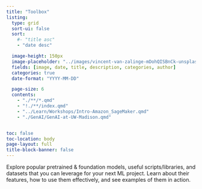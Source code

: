 ```yaml
---
title: "Toolbox"
listing:
  type: grid
  sort-ui: false
  sort:
    #- "title asc"
    - "date desc"

  image-height: 150px
  image-placeholder: "../images/vincent-van-zalinge-mDohQISBnCk-unsplash.jpg"
  fields: [image, date, title, description, categories, author]
  categories: true
  date-format: "YYYY-MM-DD"

  page-size: 6
  contents:
    - "./**/*.qmd"
    - "!./**/index.qmd"
    - "../Learn/Workshops/Intro-Amazon_SageMaker.qmd"
    - "./GenAI/GenAI-at-UW-Madison.qmd"


toc: false
toc-location: body
page-layout: full
title-block-banner: false
---
```

Explore popular pretrained & foundation models, useful scripts/libraries, and datasets that you can leverage for your next ML project. Learn about their features, how to use them effectively, and see examples of them in action.

